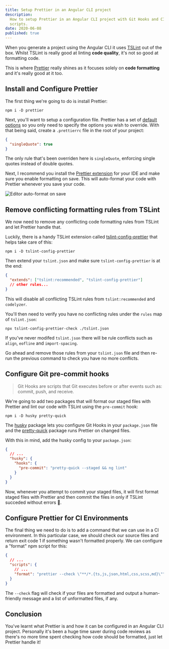 ```yaml
---
title: Setup Prettier in an Angular CLI project
description:
  How to setup Prettier in an Angular CLI project with Git Hooks and CI-ready
  scripts.
date: 2020-06-08
published: true
---
```


When you generate a project using the Angular CLI it uses
[TSLint](https://palantir.github.io/tslint/) out of the box. Whilst TSLint is
really good at linting **code quality**, it's not so good at formatting code.

This is where [Prettier](https://prettier.io) really shines as it focuses solely
on **code formatting** and it's really good at it too.

## Install and Configure Prettier

The first thing we're going to do is install Prettier:

```
npm i -D prettier
```

Next, you'll want to setup a configuration file. Prettier has a set of
[default options](https://prettier.io/docs/en/options.html) so you only need to
specify the options you wish to override. With that being said, create a
`.prettierrc` file in the root of your project:

```json
{
  "singleQuote": true
}
```

The only rule that's been overriden here is `singleQuote`, enforcing single
quotes instead of double quotes.

Next, I recommend you install the
[Prettier extension](https://prettier.io/docs/en/editors.html) for your IDE and
make sure you enable formatting on save. This will auto-format your code with
Prettier whenever you save your code.

![Editor auto-format on save](./prettier.gif)

## Remove conflicting formatting rules from TSLint

We now need to remove any conflicting code formatting rules from TSLint and let
Prettier handle that.

Luckily, there is a handy TSLint extension called
[tslint-config-prettier](https://github.com/prettier/tslint-config-prettier)
that helps take care of this:

```
npm i -D tslint-config-prettier
```

Then extend your `tslint.json` and make sure `tslint-config-prettier` is at the
end:

```json
{
  "extends": ["tslint:recommended", "tslint-config-prettier"]
  // other rules...
}
```

This will disable all conflicting TSLint rules from `tslint:recommended` and
`codelyzer`.

You'll then need to verify you have no conflicting rules under the `rules` map
of `tslint.json`:

```
npx tslint-config-prettier-check ./tslint.json
```

If you've never modifed `tslint.json` there will be rule conflicts such as
`align`, `eofline` and `import-spacing`.

Go ahead and remove those rules from your `tslint.json` file and then re-run the
previous command to check you have no more conflicts.

## Configure Git pre-commit hooks

> Git Hooks are scripts that Git executes before or after events such as:
> commit, push, and receive.

We're going to add two packages that will format our staged files with Prettier
and lint our code with TSLint using the `pre-commit` hook:

```
npm i -D husky pretty-quick
```

The [husky](https://github.com/typicode/husky) package lets you configure Git
Hooks in your `package.json` file and the
[pretty-quick](https://github.com/azz/pretty-quick) package runs Prettier on
changed files.

With this in mind, add the husky config to your `package.json`:

```json
{
  // ...
  "husky": {
    "hooks": {
      "pre-commit": "pretty-quick --staged && ng lint"
    }
  }
}
```

Now, whenever you attempt to commit your staged files, it will first format
staged files with Prettier and then commit the files in only if TSLint succeded
without errors 🚀.

## Configure Prettier for CI Environments

The final thing we need to do is to add a command that we can use in a CI
environment. In this particular case, we should check our source files and
return exit code 1 if something wasn't formatted properly. We can configure a
"format" npm script for this:

```json
{
  // ...
  "scripts": {
    // ...
    "format": "prettier --check \"**/*.{ts,js,json,html,css,scss,md}\""
  }
}
```

The `--check` flag will check if your files are formatted and output a
human-friendly message and a list of unformatted files, if any.

## Conclusion

You've learnt what Prettier is and how it can be configured in an Angular CLI
project. Personally it's been a huge time saver during code reviews as there's
no more time spent checking how code should be formatted, just let Prettier
handle it!
